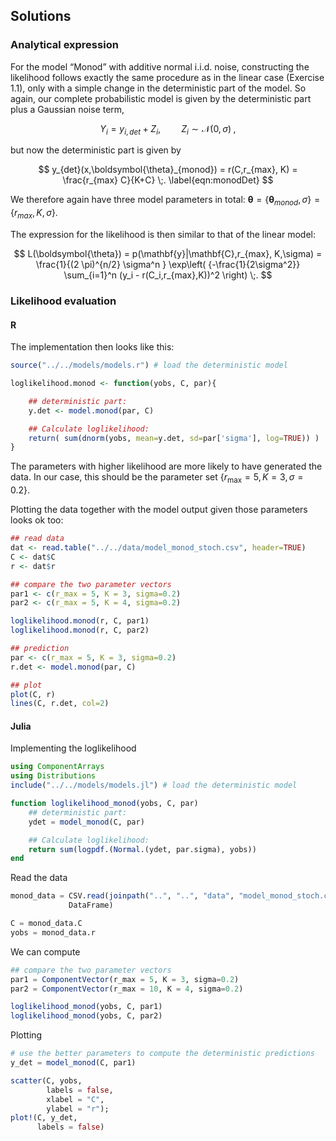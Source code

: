 ## Solutions

### Analytical expression

For the model "Monod" with additive normal i.i.d. noise, constructing the likelihood follows exactly the same procedure as in the linear case (Exercise 1.1), only with a simple change in the deterministic part of the model. So again, our complete probabilistic model is given by the deterministic part plus a Gaussian noise term,

$$
Y_i = y_{i,det} + Z_i  , \quad \quad Z_i \sim \mathcal{N}(0,\sigma)
\;,
$$

but now the deterministic part is given by

$$
y_{det}(x,\boldsymbol{\theta}_{monod}) =
r(C,r_{max}, K) =  \frac{r_{max} C}{K+C}
\;.
\label{eqn:monodDet}
$$

We therefore again have three model parameters in total: $\boldsymbol{\theta} = \{ \boldsymbol{\theta}_{monod},\sigma\} = \{r_{max}, K,\sigma\}$.

The expression for the likelihood is then similar to that of the linear model:

$$
L(\boldsymbol{\theta}) = p(\mathbf{y}|\mathbf{C},r_{max}, K,\sigma) = \frac{1}{(2 \pi)^{n/2} \sigma^n } \exp\left( {-\frac{1}{2\sigma^2}} \sum_{i=1}^n (y_i - r(C_i,r_{max},K))^2 \right)
\;.
$$



### Likelihood evaluation {.tabset}


#### R
The implementation then looks like this:


```r
source("../../models/models.r") # load the deterministic model

loglikelihood.monod <- function(yobs, C, par){

    ## deterministic part:
    y.det <- model.monod(par, C)

    ## Calculate loglikelihood:
    return( sum(dnorm(yobs, mean=y.det, sd=par['sigma'], log=TRUE)) )
}


```

The parameters with higher likelihood are more likely to have generated the data. In our case, this should be the parameter set $\{r_{\mathrm{max}} = 5,\,K = 3,\,\sigma=0.2\}$.

Plotting the data together with the model output given those parameters looks ok too:
```r
## read data
dat <- read.table("../../data/model_monod_stoch.csv", header=TRUE)
C <- dat$C
r <- dat$r

## compare the two parameter vectors
par1 <- c(r_max = 5, K = 3, sigma=0.2)
par2 <- c(r_max = 5, K = 4, sigma=0.2)

loglikelihood.monod(r, C, par1)
loglikelihood.monod(r, C, par2)

## prediction
par <- c(r_max = 5, K = 3, sigma=0.2)
r.det <- model.monod(par, C)

## plot
plot(C, r)
lines(C, r.det, col=2)
```

#### Julia
Implementing the loglikelihood
```julia
using ComponentArrays
using Distributions
include("../../models/models.jl") # load the deterministic model

function loglikelihood_monod(yobs, C, par)
    ## deterministic part:
    ydet = model_monod(C, par)

    ## Calculate loglikelihood:
    return sum(logpdf.(Normal.(ydet, par.sigma), yobs))
end
```
Read the data
```julia
monod_data = CSV.read(joinpath("..", "..", "data", "model_monod_stoch.csv"),
             DataFrame)

C = monod_data.C
yobs = monod_data.r
```
We can compute
```julia
## compare the two parameter vectors
par1 = ComponentVector(r_max = 5, K = 3, sigma=0.2)
par2 = ComponentVector(r_max = 10, K = 4, sigma=0.2)

loglikelihood_monod(yobs, C, par1)
loglikelihood_monod(yobs, C, par2)

```
Plotting
```julia
# use the better parameters to compute the deterministic predictions
y_det = model_monod(C, par1)
```

```julia
scatter(C, yobs,
        labels = false,
        xlabel = "C",
        ylabel = "r");
plot!(C, y_det,
      labels = false)
```
